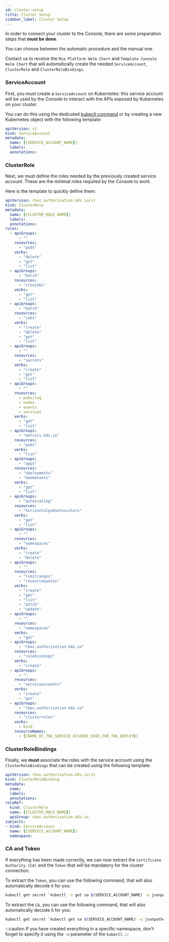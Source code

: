```yaml
---
id: cluster-setup
title: Cluster Setup
sidebar_label: Cluster Setup
---
```



In order to connect your cluster to the Console, there are some preparation steps that **must be done**.

You can choose between the automatic procedure and the manual one.

<Tabs queryString="type">
  <TabItem value="automatic" label="Automatic" default>

  Contact us to receive the `Mia Platform Helm Chart` and `Template Console Helm Chart` that will automatically create the needed `ServiceAccount`, `ClusterRole` and `ClusterRoleBindings`.
      
  </TabItem>
  <TabItem value="manual" label="Manual" lazy>

  ### ServiceAccount

  First, you must create a `ServiceAccount` on Kubernetes: this service account will be used by the Console to interact with the APIs exposed by Kubernetes on your cluster.

  You can do this using the dedicated [kubectl command](https://jamesdefabia.github.io/docs/user-guide/kubectl/kubectl_create_serviceaccount/) or by creating a new Kubernetes object with the following template:

  ```yaml
  apiVersion: v1
  kind: ServiceAccount
  metadata:
    name: {{SERVICE_ACCOUNT_NAME}}
    labels:
    annotations:
  ```

  ### ClusterRole

  Next, we must define the roles needed by the previously created service account. These are the minimal roles required by the Console to work.

  Here is the template to quickly define them:

  ```yaml
  apiVersion: rbac.authorization.k8s.io/v1
  kind: ClusterRole
  metadata:
    name: {{CLUSTER_ROLE_NAME}}
    labels:
    annotations:
  rules:
    - apiGroups:
        - ""
      resources:
        - "pods"
      verbs:
        - "delete"
        - "get"
        - "list"
    - apiGroups:
        - "batch"
      resources:
        - "cronjobs"
      verbs:
        - "get"
        - "list"
    - apiGroups:
        - "batch"
      resources:
        - "jobs"
      verbs:
        - "create"
        - "delete"
        - "get"
        - "list"
    - apiGroups:
        - ""
      resources:
        - "secrets"
      verbs:
        - "create"
        - "get"
        - "list"
    - apiGroups:
        - ""
      resources:
        - pods/log
        - nodes
        - events
        - services
      verbs:
        - "get"
        - "list"
    - apiGroups:
        - "metrics.k8s.io"
      resources:
        - "pods"
      verbs:
        - "list"
    - apiGroups:
        - "apps"
      resources:
        - "deployments"
        - "daemonsets"
      verbs:
        - "get"
        - "list"
    - apiGroups:
        - "autoscaling"
      resources:
        - "horizontalpodautoscalers"
      verbs:
        - "get"
        - "list"
    - apiGroups:
        - ""
      resources:
        - "namespaces"
      verbs:
        - "create"
        - "delete"
    - apiGroups:
        - ""
      resources:
        - "limitranges"
        - "resourcequotas"
      verbs:
        - "create"
        - "get"
        - "list"
        - "patch"
        - "update"
    - apiGroups:
        - ""
      resources:
        - "namespaces"
      verbs:
        - "get"
    - apiGroups:
        - "rbac.authorization.k8s.io"
      resources:
        - "rolebindings"
      verbs:
        - "create"
    - apiGroups:
        - ""
      resources:
        - "serviceaccounts"
      verbs:
        - "create"
        - "get"
    - apiGroups:
        - "rbac.authorization.k8s.io"
      resources:
        - "clusterroles"
      verbs:
        - bind
      resourceNames:
        - {{NAME_OF_THE_SERVICE_ACCOUNT_USED_FOR_THE_DEPLOY}}
  ```

  ### ClusterRoleBindings

  Finally, we **must** associate the roles with the service account using the `ClusterRoleBindings` that can be created using the following template:

  ```yaml
  apiVersion: rbac.authorization.k8s.io/v1
  kind: ClusterRoleBinding
  metadata:
    name: 
    labels:
    annotations:
  roleRef:
    kind: ClusterRole
    name: {{CLUSTER_ROLE_NAME}}
    apiGroup: rbac.authorization.k8s.io
  subjects:
  - kind: ServiceAccount
    name: {{SERVICE_ACCOUNT_NAME}}
    namespace:
  ```

  </TabItem>
</Tabs>

### CA and Token

If everything has been made correctly, we can now extract the `Certificate Authority (CA)` and the `Token` that will be mandatory for the cluster connection.

To extract the `Token`, you can use the following command, that will also automatically decode it for you:

```sh
kubectl get secret `kubectl -n get sa $(SERVICE_ACCOUNT_NAME) -o jsonpath='{.secrets[0].name}'` -o jsonpath='{.data.token}' | base64 -d
```

To extract the `CA`, you can use the following command, that will also automatically decode it for you:

```sh
kubectl get secret `kubectl get sa $(SERVICE_ACCOUNT_NAME) -o jsonpath='{.secrets[0].name}'` -o jsonpath="{.data['ca\.crt']}" | base64 -d
```

:::caution
If you have created everything in a specific namespace, don't forget to specify it using the `-n` parameter of the `kubectl`.
:::
